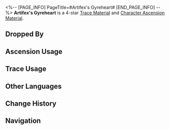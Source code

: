 <%-- [PAGE_INFO]
PageTitle=#Artifex's Gyreheart#
[END_PAGE_INFO] --%>
{{Item Infobox
|id          = 113013
|image       = Item Artifex's Gyreheart.png
|type        = Trace Material
|type2       = Character Ascension Material
|invCategory = Upgrade Materials
|rarity      = 4
|effect      = Components used in Xianzhou's ingenium creations. Advanced material used for enhancement.
|description = The core of Xianzhou's ingenium technology. The armillary sphere roils and vibrates like the essence of a heart, making the machine think like a living being.
|source1     = [[Entranced Ingenia at Equilibrium Level 4 or higher]]
|source2     = [[Omni-Synthesizer]] &mdash; Material Synthesis
|source3     = [[Simulated Universe enemies]]
|source4     = [[Omni-Synthesizer]] &mdash; Material Exchange
}}
{{Description|''"Do not be startled. Taking away its heart would make him... her?... No, make it lose its sentience and return to its mechanical sources."''}}
'''Artifex's Gyreheart''' is a 4-star [[Trace Material]] and [[Character Ascension Material]].

==Dropped By==
{{Dropped By}}

==Ascension Usage==
{{Ascension Usage}}

==Trace Usage==
{{Trace Usage}}

==Other Languages==
{{Other Languages
|en   = Artifex's Gyreheart
|zhs  = 工造浑心
|zht  = 工造渾心
|ja   = 工造渾心
|ko   = 공조 환류 심장
|es   = Corazón armonioso mecánico
|fr   = Gyrocœur artisanal
|ru   = Механическое сердце хаоса
|th   = Artifex's Gyreheart
|vi   = Trái Tim Nhân Tạo
|de   = Mechanisches Gyro-Herz
|id   = Artifex's Gyreheart
|pt   = Coração de Giro de Artífices
}}

==Change History==
{{Change History|2.0}}

==Navigation==
{{Upgrade Material Navbox}}